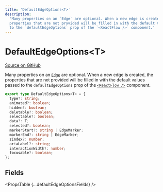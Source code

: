 ```yaml
---
title: 'DefaultEdgeOptions<T>'
description:
  'Many properties on an `Edge` are optional. When a new edge is created, the
  properties that are not provided will be filled in with the default values passed
  to the `defaultEdgeOptions` prop of the `<ReactFlow />` component.'
---
```



# DefaultEdgeOptions&lt;T>

[Source on GitHub](https://github.com/wbkd/react-flow/blob/bacaa99c73b347856f63c5d495f5a0829be1e431/packages/core/src/types/edges.ts/#L65)

Many properties on an [`Edge`](/api-reference/types/edge) are optional. When a new edge is created,
the properties that are not provided will be filled in with the default values
passed to the `defaultEdgeOptions` prop of the [`<ReactFlow />`](/api-reference/react-flow#defaultedgeoptions)
component.

```ts
export type DefaultEdgeOptions<T> = {
  type?: string;
  animated?: boolean;
  hidden?: boolean;
  deletable?: boolean;
  selectable?: boolean;
  data?: T;
  selected?: boolean;
  markerStart?: string | EdgeMarker;
  markerEnd?: string | EdgeMarker;
  zIndex?: number;
  ariaLabel?: string;
  interactionWidth?: number;
  focusable?: boolean;
};
```

## Fields

<PropsTable {...defaultEdgeOptionsFields} />
